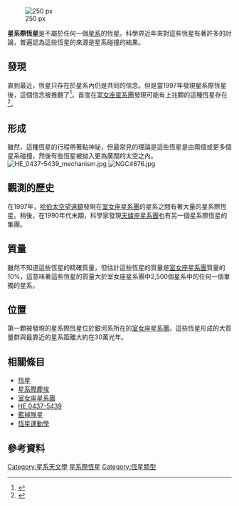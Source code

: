 [[Image:Virgngc.jpg|250 px]]

'''星系際恆星'''是不屬於任何一個[[星系|星系]]的恆星。科學界近年來對這些恆星有著許多的討論，普遍認為這些恆星的來源是星系碰撞的結果。

== 發現 ==
直到最近，恆星只存在於星系內仍是共同的信念。但是當1997年發現星系際恆星後，這個信念被推翻了<ref>{{cite web |url=http://hubblesite.org/newscenter/archive/releases/1997/02 |title=NewsCenter - Hubble Finds Intergalactic Stars (01/14/1997) - Introduction |publisher=HubbleSite |date=1997-01-14 |accessdate=2010-12-09 |archive-date=2006-11-14 |archive-url=https://web.archive.org/web/20061114195324/http://hubblesite.org/newscenter/archive/releases/1997/02 |dead-url=no }}</ref>。首度在[[室女座星系團|室女座星系團]]發現可能有上兆顆的這種恆星存在<ref>{{cite web |url=http://hubblesite.org/newscenter/archive/releases/1997/02/text/ |title=NewsCenter - Hubble Finds Intergalactic Stars (01/14/1997) - Release Text |publisher=HubbleSite |date=1997-01-14 |accessdate=2010-12-09 |archive-date=2007-08-02 |archive-url=https://web.archive.org/web/20070802145446/http://hubblesite.org/newscenter/archive/releases/1997/02/text/ |dead-url=no }}</ref>。

== 形成 ==
雖然，這種恆星的行程帶著點神祕，但最常見的理論是這些恆星是由兩個或更多個星系碰撞，然後有些恆星被拋入更為廣闊的太空之內。
[[Image:HE_0437-5439_mechanism.jpg|center]]
[[File:NGC4676.jpg|right]]

== 觀測的歷史 ==
在1997年，[[哈伯太空望遠鏡|哈伯太空望遠鏡]]發現在[[室女座星系團|室女座星系團]]的星系之間有著大量的星系際恆星。稍後，在1990年代末期，科學家發現[[天爐座星系團|天爐座星系團]]也有另一個星系際恆星的集團。

== 質量 ==
雖然不知道這些恆星的精確質量，但估計這些恆星的質量是[[室女座星系團|室女座星系團]]質量的10%，這意味著這些恆星的質量大於室女座星系團中2,500個星系中的任何一個單獨的星系。

== 位置 ==
第一顆被發現的星系際恆星位於銀河系所在的[[室女座星系團|室女座星系團]]。這些恆星形成的大質量群與最靠近的星系距離大約在30萬光年。

== 相關條目 ==
*[[恆星|恆星]]
*[[星系際塵埃|星系際塵埃]]
*[[室女座星系團|室女座星系團]]
*[[HE_0437-5439|HE 0437-5439]]
*[[藍掉隊星|藍掉隊星]]
*[[恆星運動學|恆星運動學]]

== 參考資料 ==
{{reflist}}

{{恆星}}

{{DEFAULTSORT:Intergalactic Star}}
[[Category:星系天文學|Category:星系天文學]]
[[Category:星系際恆星|]]
[[Category:恆星類型|Category:恆星類型]]